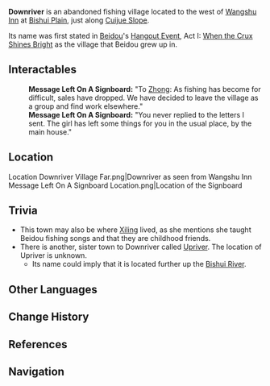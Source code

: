 {{Location Infobox
|image        = Location Downriver.png
|type         = Point of Interest
|region       = Liyue
|area         = Bishui Plain
}}
{{Quote|People used to call this place "Downriver," because the villagers apparently moved here from a place called "Upriver." With them, they brought their knowledge of fishing which had been passed down from generation to generation. I learned a lot from them when I was here.|[[Beidou]]<ref>{{Ref/Quest|Life on the High Seas}}</ref>}}
'''Downriver''' is an abandoned fishing village located to the west of [[Wangshu Inn]] at [[Bishui Plain]], just along [[Cuijue Slope]].

Its name was first stated in [[Beidou]]'s [[Hangout Event]], Act I: [[When the Crux Shines Bright]] as the village that Beidou grew up in.

==Interactables==
{{Dialogue start}}
:'''Message Left On A Signboard:''' "To [[Zhong]]: As fishing has become for difficult, sales have dropped. We have decided to leave the village as a group and find work elsewhere."
:'''Message Left On A Signboard:''' "You never replied to the letters I sent. The girl has left some things for you in the usual place, by the main house."
{{Dialogue end}}

==Location==
<gallery>
Location Downriver Village Far.png|Downriver as seen from Wangshu Inn
Message Left On A Signboard Location.png|Location of the Signboard
</gallery>

==Trivia==
*This town may also be where [[Xiling]] lived, as she mentions she taught Beidou fishing songs and that they are childhood friends.
*There is another, sister town to Downriver called [[Upriver]]. The location of Upriver is unknown.
**Its name could imply that it is located further up the [[Bishui River]].

==Other Languages==
{{Other Languages
|en      = Downriver
|zhs     = 下川
|zhs_rm  = Xiàchuān
|zht     = 下川
|zht_rm  = Xiàchuān
|zh_tl   = Downriver
|ja      = 下川
|ja_rm   = Shimokawa{{Assumed}}
|ja_tl   = Downstream
|ko      = {{tt|하천|下川}}
|ko_rm   = Hacheon
|ko_tl   = Downstream
|es      = Rioabajo
|es_tl   = Downriver<!--
|fr      = "le rivage"
|fr_tl   = the shore, as opposed to Upriver "la source", the spring-->
|ru      = Низовья реки
|ru_tl   = The Lower River Reaches
|th      = ปลายน้ำ
|th_rm   = Plainam
|th_tl   = Downriver
|vi      = {{tt|Hạ Nguồn|下源}}
|vi_tl   = 
|de      = Stromab
|de_tl   = Downriver
|id      = Hilir Sungai
|id_tl   = Downriver
|pt      = Rio baixo
|pt_tl   = 
|tr      = Nehiraltı
|tr_tl   = 
|it      = Sopraffiume
|it_tl   = 
}}

==Change History==
{{Change History|1.0}}

==References==
{{Reflist}}

==Navigation==
{{PoI Navbox|Liyue}}